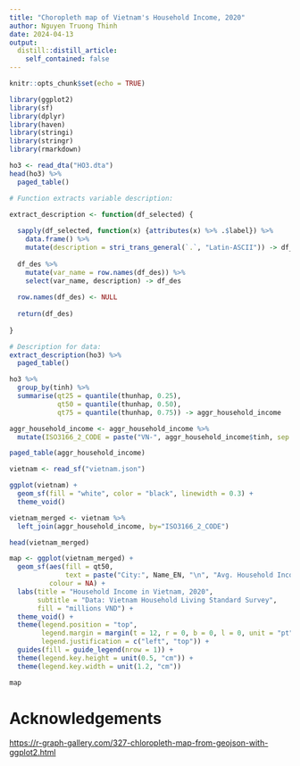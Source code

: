 ```yaml
---
title: "Choropleth map of Vietnam's Household Income, 2020"
author: Nguyen Truong Thinh
date: 2024-04-13
output:
  distill::distill_article:
    self_contained: false
---
```


```r
knitr::opts_chunk$set(echo = TRUE)
```

```r
library(ggplot2)
library(sf)
library(dplyr)
library(haven)
library(stringi)
library(stringr)
library(rmarkdown)
```

```r
ho3 <- read_dta("HO3.dta")
head(ho3) %>% 
  paged_table()
```

```r
# Function extracts variable description: 

extract_description <- function(df_selected) {
  
  sapply(df_selected, function(x) {attributes(x) %>% .$label}) %>% 
    data.frame() %>% 
    mutate(description = stri_trans_general(`.`, "Latin-ASCII")) -> df_des
  
  df_des %>% 
    mutate(var_name = row.names(df_des)) %>% 
    select(var_name, description) -> df_des
  
  row.names(df_des) <- NULL
  
  return(df_des)
  
}

# Description for data: 
extract_description(ho3) %>% 
  paged_table()
```

```r
ho3 %>% 
  group_by(tinh) %>% 
  summarise(qt25 = quantile(thunhap, 0.25), 
            qt50 = quantile(thunhap, 0.50), 
            qt75 = quantile(thunhap, 0.75)) -> aggr_household_income
```

```r
aggr_household_income <- aggr_household_income %>%
  mutate(ISO3166_2_CODE = paste("VN-", aggr_household_income$tinh, sep = ""))

paged_table(aggr_household_income)
```

```r
vietnam <- read_sf("vietnam.json")
```

```r
ggplot(vietnam) +
  geom_sf(fill = "white", color = "black", linewidth = 0.3) +
  theme_void()
```

```r
vietnam_merged <- vietnam %>% 
  left_join(aggr_household_income, by="ISO3166_2_CODE")

head(vietnam_merged)
```

```r
map <- ggplot(vietnam_merged) +
  geom_sf(aes(fill = qt50,
              text = paste("City:", Name_EN, "\n", "Avg. Household Income", qt50)),
          colour = NA) +
  labs(title = "Household Income in Vietnam, 2020",
       subtitle = "Data: Vietnam Household Living Standard Survey",
       fill = "millions VND") +
  theme_void() +
  theme(legend.position = "top",
        legend.margin = margin(t = 12, r = 0, b = 0, l = 0, unit = "pt"),
        legend.justification = c("left", "top")) +
  guides(fill = guide_legend(nrow = 1)) +
  theme(legend.key.height = unit(0.5, "cm")) + 
  theme(legend.key.width = unit(1.2, "cm"))

map
```

# Acknowledgements {.appendix}

<https://r-graph-gallery.com/327-chloropleth-map-from-geojson-with-ggplot2.html>
